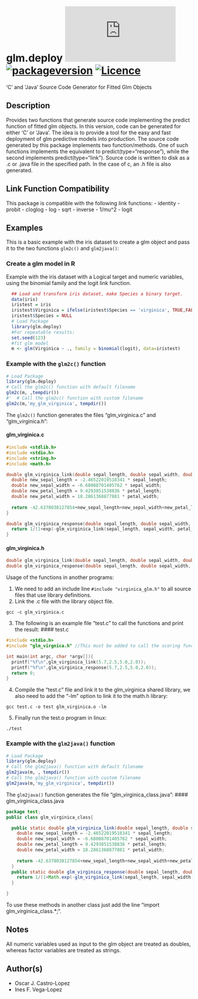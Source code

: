 # glm.deploy [![CRAN_Status_Badge](http://www.r-pkg.org/badges/version/glm.deploy)](https://cran.r-project.org/package=glm.deploy) [![packageversion](https://img.shields.io/badge/Package%20version-glm.deploy-orange.svg?style=flat-square)](commits/master) [![Licence](https://img.shields.io/badge/licence-GPL--3-blue.svg)](https://www.gnu.org/licenses/gpl-3.0.en.html)

'C' and 'Java' Source Code Generator for Fitted Glm Objects

## Description
Provides two functions that generate source code implementing the predict function of fitted glm objects. In this version, code can be generated for either 'C' or 'Java'. The idea is to provide a tool for the easy and fast deployment of glm predictive models into production. The source code generated by this package implements two function/methods. One of such functions implements the equivalent to predict(type="response"), while the second implements predict(type="link"). Source code is written to disk as a .c or .java file in the specified path. In the case of c, an .h file is also generated.

## Link Function Compatibility
This package is compatible with the following link functions:
  - identity
  - probit
  - cloglog
  - log
  - sqrt
  - inverse
  - 1/mu^2
  - logit

## Examples
This is a basic example with the iris dataset to create a glm object and pass it to the two functions `glm2c()` and `glm2java()`:

### Create a glm model in R
Example with the iris dataset with a Logical target and numeric variables, using the binomial family and the logit link function.
```r
  ## Load and transform iris dataset, make Species a binary target.
  data(iris)
  iristest = iris
  iristest$Virginica = ifelse(iristest$Species == 'virginica', TRUE,FALSE)
  iristest$Species = NULL
  # Load Package
  library(glm.deploy)
  #For repeatable results:
  set.seed(123)
  #fit glm model
  m <- glm(Virginica ~ ., family = binomial(logit), data=iristest)
```
### Example with the `glm2c()` function
```r
# Load Package
library(glm.deploy)
# Call the glm2c() function with default filename
glm2c(m, ,tempdir())
#'  # Call the glm2c() function with custom filename
glm2c(m,'my_glm_virginica', tempdir())
```
The `glm2c()` function generates the files "glm_virginica.c" and "glm_virginica.h":

#### glm_virginica.c
```c 
#include <stdlib.h>
#include <stdio.h>
#include <string.h>
#include <math.h>

double glm_virginica_link(double sepal_length, double sepal_width, double petal_length, double petal_width){
  double new_sepal_length = -2.46522019518341 * sepal_length;
  double new_sepal_width = -6.68088701405762 * sepal_width;
  double new_petal_length = 9.4293851538836 * petal_length;
  double new_petal_width = 18.2861368877881 * petal_width;
  
  return -42.6378038127854+new_sepal_length+new_sepal_width+new_petal_length+new_petal_width;
}

double glm_virginica_response(double sepal_length, double sepal_width, double petal_length, double petal_width){
  return 1/(1+exp(-glm_virginica_link(sepal_length, sepal_width, petal_length, petal_width)));
}
```
#### glm_virginica.h
```c 
double glm_virginica_link(double sepal_length, double sepal_width, double petal_length, double petal_width);
double glm_virginica_response(double sepal_length, double sepal_width, double petal_length, double petal_width);
```

Usage of the functions in another programs:

1) We need to add an include line `#include "virginica_glm.h"` to all source files that use library definitions.
2) Link the .c file with the library object file.
```
gcc -c glm_virginica.c
```
3) The following is an example file "test.c" to call the functions and print the result:
#### test.c
```c 
#include <stdio.h>
#include "glm_virgnica.h" //This must be added to call the scoring functions.

int main(int argc, char *argv[]){
  printf("%f\n",glm_virginica_link(5.7,2.5,5.0,2.0));
  printf("%f\n",glm_virginica_response(5.7,2.5,5.0,2.0));
  return 0;
}
```

4) Compile the "test.c" file and link it to the glm_virginica shared library, we also need to add the "-lm" option to link it to the math.h library:
```
gcc test.c -o test glm_virginica.o -lm
```
5) Finally run the test.o program in linux:
```
./test
```
### Example with the `glm2java()` function
```r
# Load Package
library(glm.deploy)
# Call the glm2java() function with default filename
glm2java(m, , tempdir())
# Call the glm2java() function with custom filename
glm2java(m,'my_glm_virginica', tempdir())
```
The `glm2java()` function generates the file "glm_virginica_class.java":
#### glm_virginica_class.java
```java
package test;
public class glm_virginica_class{

  public static double glm_virginica_link(double sepal_length, double sepal_width, double petal_length, double petal_width){
    double new_sepal_length = -2.46522019518341 * sepal_length;
    double new_sepal_width = -6.68088701405762 * sepal_width;
    double new_petal_length = 9.4293851538836 * petal_length;
    double new_petal_width = 18.2861368877881 * petal_width;
  
    return -42.6378038127854+new_sepal_length+new_sepal_width+new_petal_length+new_petal_width;
  }
  public static double glm_virginica_response(double sepal_length, double sepal_width, double petal_length, double petal_width){
    return 1/(1+Math.exp(-glm_virginica_link(sepal_length, sepal_width, petal_length, petal_width)));
  }

}
```
To use these methods in another class just add the line "import glm_virginica_class.*;".

## Notes
All numeric variables used as input to the glm object are treated as doubles, whereas factor variables are treated as strings.

## Author(s)
  - Oscar J. Castro-Lopez
  - Ines F. Vega-Lopez
